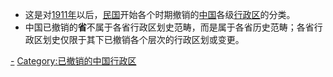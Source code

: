 * 这是对[[1911年|1911年]]以后，[[中華民國|民国]]开始各个时期撤销的[[中国|中国]]各级[[行政区|行政区]]的分类。
* 中国已撤销的'''省'''不属于各省行政区划史范畴，而是属于各省历史范畴；各省行政区划史仅限于其下已撤销各个层次的行政区划或变更。

[[Category:中国一级行政区|-]]
[[Category:已撤销的中国行政区|Category:已撤销的中国行政区]]